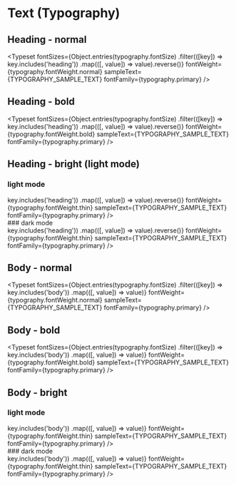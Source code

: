 

<Meta title="components/Text" />
 
# Text (Typography)
 
## Heading - normal
<Typeset
  fontSizes={Object.entries(typography.fontSize)
      .filter(([key]) => key.includes('heading'))
      .map(([, value]) => value).reverse()}
  fontWeight={typography.fontWeight.normal}
  sampleText={TYPOGRAPHY_SAMPLE_TEXT}
  fontFamily={typography.primary}
/>

## Heading - bold
<Typeset
  fontSizes={Object.entries(typography.fontSize)
      .filter(([key]) => key.includes('heading'))
      .map(([, value]) => value).reverse()}
  fontWeight={typography.fontWeight.bold}
  sampleText={TYPOGRAPHY_SAMPLE_TEXT}
  fontFamily={typography.primary}
/>

## Heading - bright (light mode)
### light mode
<div className='light-text-shadow'>
  <Typeset
    fontSizes={Object.entries(typography.fontSize)
        .filter(([key]) => key.includes('heading'))
        .map(([, value]) => value).reverse()}
    fontWeight={typography.fontWeight.thin}
    sampleText={TYPOGRAPHY_SAMPLE_TEXT}
    fontFamily={typography.primary}
  />
</div>
### dark mode
<div className='dark-text-shadow'>
  <Typeset
    fontSizes={Object.entries(typography.fontSize)
        .filter(([key]) => key.includes('heading'))
        .map(([, value]) => value).reverse()}
    fontWeight={typography.fontWeight.thin}
    sampleText={TYPOGRAPHY_SAMPLE_TEXT}
    fontFamily={typography.primary}
  />
</div>

## Body - normal
<Typeset
  fontSizes={Object.entries(typography.fontSize)
      .filter(([key]) => key.includes('body'))
      .map(([, value]) => value)}
  fontWeight={typography.fontWeight.normal}
  sampleText={TYPOGRAPHY_SAMPLE_TEXT}
  fontFamily={typography.primary}
/>

## Body - bold
<Typeset
  fontSizes={Object.entries(typography.fontSize)
      .filter(([key]) => key.includes('body'))
      .map(([, value]) => value)}
  fontWeight={typography.fontWeight.bold}
  sampleText={TYPOGRAPHY_SAMPLE_TEXT}
  fontFamily={typography.primary}
/>


## Body - bright
### light mode
<div className='light-text-shadow'>
  <Typeset
    fontSizes={Object.entries(typography.fontSize)
        .filter(([key]) => key.includes('body'))
        .map(([, value]) => value)}
    fontWeight={typography.fontWeight.thin}
    sampleText={TYPOGRAPHY_SAMPLE_TEXT}
    fontFamily={typography.primary}
  />
</div>
### dark mode
<div className='dark-text-shadow'>
  <Typeset
    fontSizes={Object.entries(typography.fontSize)
        .filter(([key]) => key.includes('body'))
        .map(([, value]) => value)}
    fontWeight={typography.fontWeight.thin}
    sampleText={TYPOGRAPHY_SAMPLE_TEXT}
    fontFamily={typography.primary}
  />
</div>